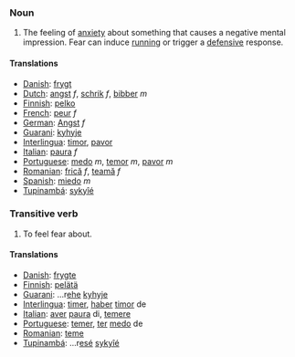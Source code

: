 ===Noun===

#The feeling of [[anxiety]] about something that causes a negative mental impression.  Fear can induce [[running]] or trigger a [[defensive]] response.

==== Translations ====
*[[Danish]]: [[frygt]]
*[[Dutch]]: [[angst]] ''f'', [[schrik]] ''f'', [[bibber]] ''m''
*[[Finnish]]: [[pelko]]
*[[French]]: [[peur]] ''f''
*[[German]]: [[Angst]] ''f''
*[[Guarani]]: [[kyhyje]]
*[[Interlingua]]: [[timor]], [[pavor]]
*[[Italian]]: [[paura]] ''f''
*[[Portuguese]]: [[medo]] ''m'', [[temor]] ''m'', [[pavor]] ''m''
*[[Romanian]]: [[frică]] ''f'', [[teamă]] ''f''
*[[Spanish]]: [[miedo]] ''m''
*[[Tupinambá]]: [[sykyîé]]

===Transitive verb===
#To feel fear about.
====Translations====
*[[Danish]]: [[frygte]]
*[[Finnish]]: [[pelätä]]
*[[Guarani]]: ...r[[ehe]] [[kyhyje]]
*[[Interlingua]]: [[timer]], [[haber]] [[timor]] de
*[[Italian]]: [[aver]] [[paura]] di, [[temere]]
*[[Portuguese]]: [[temer]], [[ter]] [[medo]] de
*[[Romanian]]: [[teme]]
*[[Tupinambá]]: ...r[[esé]] [[sykyîé]]